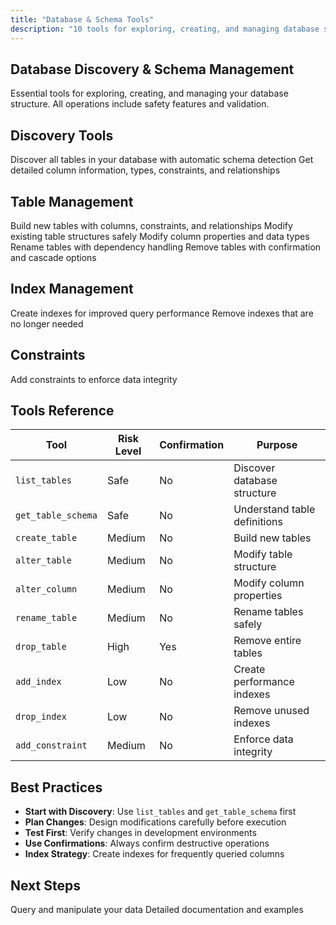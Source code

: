 ```yaml
---
title: "Database & Schema Tools"
description: "10 tools for exploring, creating, and managing database structures"
---
```


## Database Discovery & Schema Management

Essential tools for exploring, creating, and managing your database structure. All operations include safety features and validation.

## Discovery Tools

<CardGroup cols={2}>
  <Card title="list_tables" icon="table">
    Discover all tables in your database with automatic schema detection
  </Card>
  <Card title="get_table_schema" icon="sitemap">
    Get detailed column information, types, constraints, and relationships
  </Card>
</CardGroup>

## Table Management

<CardGroup cols={2}>
  <Card title="create_table" icon="plus">
    Build new tables with columns, constraints, and relationships
  </Card>
  <Card title="alter_table" icon="wrench">
    Modify existing table structures safely
  </Card>
  <Card title="alter_column" icon="edit">
    Modify column properties and data types
  </Card>
  <Card title="rename_table" icon="tag">
    Rename tables with dependency handling
  </Card>
  <Card title="drop_table" icon="trash">
    Remove tables with confirmation and cascade options
  </Card>
</CardGroup>

## Index Management

<CardGroup cols={2}>
  <Card title="add_index" icon="bolt">
    Create indexes for improved query performance
  </Card>
  <Card title="drop_index" icon="bolt-slash">
    Remove indexes that are no longer needed
  </Card>
</CardGroup>

## Constraints

<CardGroup cols={1}>
  <Card title="add_constraint" icon="link">
    Add constraints to enforce data integrity
  </Card>
</CardGroup>

## Tools Reference

| Tool | Risk Level | Confirmation | Purpose |
|------|------------|--------------|---------|
| `list_tables` | Safe | No | Discover database structure |
| `get_table_schema` | Safe | No | Understand table definitions |
| `create_table` | Medium | No | Build new tables |
| `alter_table` | Medium | No | Modify table structure |
| `alter_column` | Medium | No | Modify column properties |
| `rename_table` | Medium | No | Rename tables safely |
| `drop_table` | High | Yes | Remove entire tables |
| `add_index` | Low | No | Create performance indexes |
| `drop_index` | Low | No | Remove unused indexes |
| `add_constraint` | Medium | No | Enforce data integrity |

## Best Practices

- **Start with Discovery**: Use `list_tables` and `get_table_schema` first
- **Plan Changes**: Design modifications carefully before execution
- **Test First**: Verify changes in development environments
- **Use Confirmations**: Always confirm destructive operations
- **Index Strategy**: Create indexes for frequently queried columns

## Next Steps

<CardGroup cols={2}>
  <Card title="Data Operations" icon="chart-line" href="/tools/data-tools">
    Query and manipulate your data
  </Card>
  <Card title="Schema Management Guide" icon="book" href="/tools/schema-management">
    Detailed documentation and examples
  </Card>
</CardGroup>